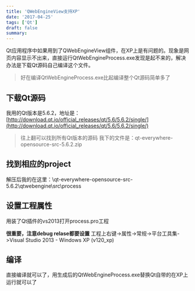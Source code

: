 ```yaml
---
title: 'QWebEngineView支持XP'
date: '2017-04-25'
tags: ['Qt']
draft: false
summary: 
---
```


Qt应用程序中如果用到了QWebEngineView组件，在XP上是有问题的。现象是网页内容显示不出来，直接运行QtWebEngineProcess.exe发现是起不来的，解决办法是下载Qt源码自己编译这个文件。
> 好在编译QtWebEngineProcess.exe比起编译整个Qt源码简单多了

## 下载Qt源码
我用的Qt版本是5.6.2，地址是：[http://download.qt.io/official_releases/qt/5.6/5.6.2/single/](http://download.qt.io/official_releases/qt/5.6/5.6.2/single/)
> 往上翻可以找到所有Qt版本的源码
我下的文件是：qt-everywhere-opensource-src-5.6.2.zip

## 找到相应的project
解压后我的在这里：\qt-everywhere-opensource-src-5.6.2\qtwebengine\src\process

## 设置工程属性
用装了Qt插件的vs2013打开process.pro工程

**很重要，注意debug relase都要设置**
工程上右键->属性->常规->平台工具集->Visual Studio 2013 - Windows XP (v120_xp)

## 编译
直接编译就可以了，用生成后的QtWebEngineProcess.exe替换Qt自带的在XP上运行就可以了